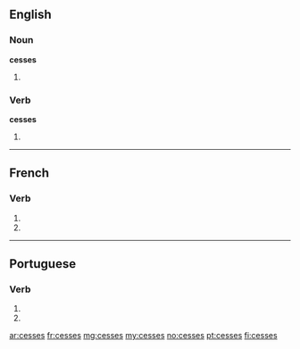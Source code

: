 {{also|cessés}}
==English==

===Noun===
'''cesses'''

# {{plural of|cess}}

===Verb===
'''cesses'''

# {{third person singular of|cess}}

----

==French==

===Verb===
{{fr-verb-form}}

# {{form of|[[second-person|Second-person]] [[singular]] [[present indicative]]|cesser|lang=fr}}
# {{form of|Second-person singular [[present subjunctive]]|cesser|lang=fr}}

----

==Portuguese==

===Verb===
{{pt-verb form}}

# {{pt-verb form of|[[cessar]]|ar|subjunctive|present|singular|second}}
# {{pt-verb form of|[[cessar]]|ar|imperative|negative|singular|second}}

[[ar:cesses]]
[[fr:cesses]]
[[mg:cesses]]
[[my:cesses]]
[[no:cesses]]
[[pt:cesses]]
[[fi:cesses]]